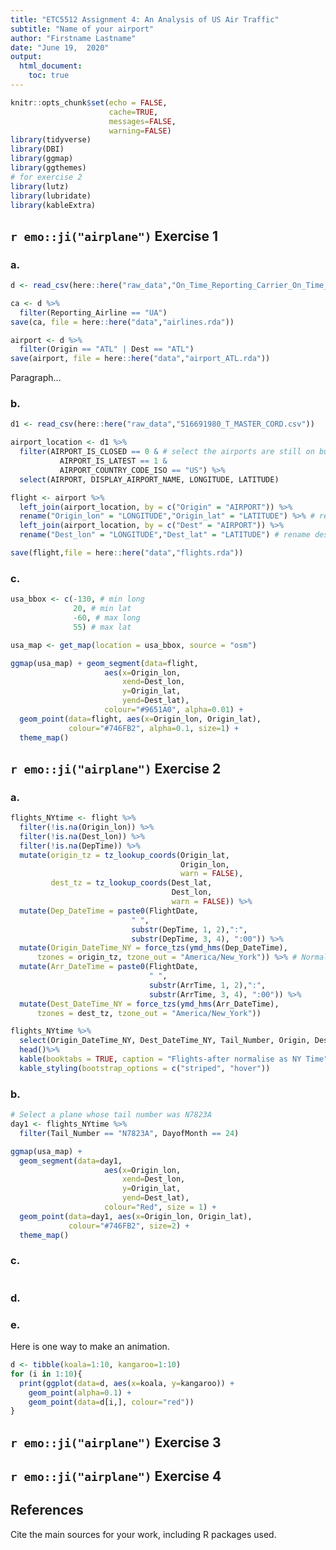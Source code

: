```yaml
---
title: "ETC5512 Assignment 4: An Analysis of US Air Traffic"
subtitle: "Name of your airport"
author: "Firstname Lastname"
date: "June 19,  2020"
output: 
  html_document:
    toc: true
---
```


```r
knitr::opts_chunk$set(echo = FALSE, 
                      cache=TRUE, 
                      messages=FALSE, 
                      warning=FALSE)
library(tidyverse)
library(DBI)
library(ggmap)
library(ggthemes)
# for exercise 2
library(lutz)
library(lubridate)
library(kableExtra)
```


## `r emo::ji("airplane")` Exercise 1

### a. 
```r
d <- read_csv(here::here("raw_data","On_Time_Reporting_Carrier_On_Time_Performance_(1987_present)_2020_2.csv"))
```

```r
ca <- d %>%
  filter(Reporting_Airline == "UA")
save(ca, file = here::here("data","airlines.rda"))
```

```r
airport <- d %>%
  filter(Origin == "ATL" | Dest == "ATL")
save(airport, file = here::here("data","airport_ATL.rda"))
```


Paragraph...

### b. 
```r
d1 <- read_csv(here::here("raw_data","516691980_T_MASTER_CORD.csv"))
```

```r
airport_location <- d1 %>%
  filter(AIRPORT_IS_CLOSED == 0 & # select the airports are still on businesses at the time
           AIRPORT_IS_LATEST == 1 &
           AIRPORT_COUNTRY_CODE_ISO == "US") %>% 
  select(AIRPORT, DISPLAY_AIRPORT_NAME, LONGITUDE, LATITUDE)

flight <- airport %>%
  left_join(airport_location, by = c("Origin" = "AIRPORT")) %>%
  rename("Origin_lon" = "LONGITUDE","Origin_lat" = "LATITUDE") %>% # rename origin airport longitude and latitude
  left_join(airport_location, by = c("Dest" = "AIRPORT")) %>%
  rename("Dest_lon" = "LONGITUDE","Dest_lat" = "LATITUDE") # rename dest airport longitude and latitude

save(flight,file = here::here("data","flights.rda"))
```



### c. 
```r
usa_bbox <- c(-130, # min long
              20, # min lat
              -60, # max long
              55) # max lat

usa_map <- get_map(location = usa_bbox, source = "osm")
```


```r
ggmap(usa_map) + geom_segment(data=flight, 
                     aes(x=Origin_lon, 
                         xend=Dest_lon,
                         y=Origin_lat,
                         yend=Dest_lat), 
                     colour="#9651A0", alpha=0.01) +
  geom_point(data=flight, aes(x=Origin_lon, Origin_lat),
             colour="#746FB2", alpha=0.1, size=1) +
  theme_map()
```



## `r emo::ji("airplane")` Exercise 2

### a. 
```r
flights_NYtime <- flight %>%
  filter(!is.na(Origin_lon)) %>%
  filter(!is.na(Dest_lon)) %>%
  filter(!is.na(DepTime)) %>%
  mutate(origin_tz = tz_lookup_coords(Origin_lat,
                                      Origin_lon, 
                                      warn = FALSE),
         dest_tz = tz_lookup_coords(Dest_lat,
                                    Dest_lon,
                                    warn = FALSE)) %>%
  mutate(Dep_DateTime = paste0(FlightDate, 
                           " ",
                           substr(DepTime, 1, 2),":", 
                           substr(DepTime, 3, 4), ":00")) %>%
  mutate(Origin_DateTime_NY = force_tzs(ymd_hms(Dep_DateTime),
      tzones = origin_tz, tzone_out = "America/New_York")) %>% # Normalise Dep DateTime
  mutate(Arr_DateTime = paste0(FlightDate,
                               " ",
                               substr(ArrTime, 1, 2),":", 
                               substr(ArrTime, 3, 4), ":00")) %>%
  mutate(Dest_DateTime_NY = force_tzs(ymd_hms(Arr_DateTime),
      tzones = dest_tz, tzone_out = "America/New_York"))

flights_NYtime %>%
  select(Origin_DateTime_NY, Dest_DateTime_NY, Tail_Number, Origin, Dest) %>%
  head()%>%
  kable(booktabs = TRUE, caption = "Flights-after normalise as NY Time")%>%
  kable_styling(bootstrap_options = c("striped", "hover"))
```



### b. 
```r
# Select a plane whose tail number was N7823A
day1 <- flights_NYtime %>%
  filter(Tail_Number == "N7823A", DayofMonth == 24)

ggmap(usa_map) +
  geom_segment(data=day1, 
                     aes(x=Origin_lon, 
                         xend=Dest_lon,
                         y=Origin_lat,
                         yend=Dest_lat), 
                     colour="Red", size = 1) +
  geom_point(data=day1, aes(x=Origin_lon, Origin_lat),
             colour="#746FB2", size=2) +
  theme_map()
```



### c. 
```r

```



### d. 

### e. 

Here is one way to make an animation.

```r
d <- tibble(koala=1:10, kangaroo=1:10)
for (i in 1:10){
  print(ggplot(data=d, aes(x=koala, y=kangaroo)) +
    geom_point(alpha=0.1) +
    geom_point(data=d[i,], colour="red"))
}
```

## `r emo::ji("airplane")` Exercise 3

## `r emo::ji("airplane")` Exercise 4

## References

Cite  the main sources for your work, including R packages used.
